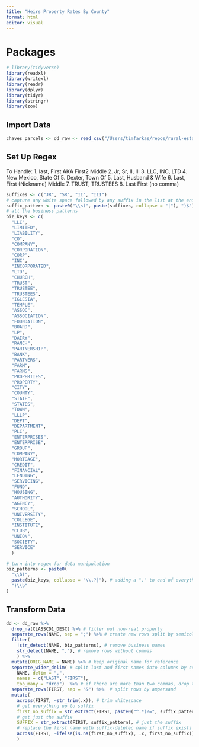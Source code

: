 ```yaml
---
title: "Heirs Property Rates By County"
format: html
editor: visual
---
```


# Packages

```r
# library(tidyverse)
library(readxl)
library(writexl)
library(readr)
library(dplyr)
library(tidyr)
library(stringr)
library(zoo)
```

## Import Data

```r
chaves_parcels <- dd_raw <- read_csv("/Users/timfarkas/repos/rural-estate-law/parcels/Chaves County Parcel Data All.csv")  
```


## Set Up Regex

To Handle:
1. last, First AKA First2 Middle
2. Jr, Sr, II, III
3. LLC, INC, LTD
4. New Mexico, State Of
5. Dexter, Town Of 
5. Last, Husband & Wife 
6. Last, First (Nickname) Middle
7. TRUST, TRUSTEES
8. Last First (no comma)
```r
suffixes <- c("JR", "SR", "II", "III")
# capture any white space followed by any suffix in the list at the end of the string
suffix_pattern <- paste0("\\s(", paste(suffixes, collapse = "|"), ")$")
# all the business patterns
biz_keys <- c(
  "LLC", 
  "LIMITED", 
  "LIABILITY", 
  "CO",
  "COMPANY", 
  "CORPORATION", 
  "CORP",
  "INC", 
  "INCORPORATED", 
  "LTD", 
  "CHURCH", 
  "TRUST", 
  "TRUSTEE",
  "TRUSTEES", 
  "IGLESIA", 
  "TEMPLE", 
  "ASSOC", 
  "ASSOCIATION", 
  "FOUNDATION", 
  "BOARD", 
  "LP",
  "DAIRY", 
  "RANCH", 
  "PARTNERSHIP", 
  "BANK", 
  "PARTNERS", 
  "FARM", 
  "FARMS", 
  "PROPERTIES", 
  "PROPERTY", 
  "CITY", 
  "COUNTY", 
  "STATE", 
  "STATES", 
  "TOWN",
  "LLLP",
  "DEPT",
  "DEPARTMENT",
  "PLC",
  "ENTERPRISES",
  "ENTERPRISE",
  "GROUP",
  "COMPANY",
  "MORTGAGE",
  "CREDIT",
  "FINANCIAL",
  "LENDING",
  "SERVICING",
  "FUND",
  "HOUSING",
  "AUTHORITY",
  "AGENCY",
  "SCHOOL",
  "UNIVERSITY",
  "COLLEGE",
  "INSTITUTE",
  "CLUB",
  "UNION",
  "SOCIETY",
  "SERVICE"
  ) 

# turn into regex for data manipulation
biz_patterns <- paste0(
  "\\b(", 
  paste(biz_keys, collapse = "\\.?|"), # adding a "." to end of everything probably just fine
  ")\\b"
)
```


## Transform Data 
```r
dd <- dd_raw %>%
  drop_na(CLASSCD1_DESC) %>% # filter out non-real property
  separate_rows(NAME, sep = ";") %>% # create new rows split by semicolon
  filter(
    !str_detect(NAME, biz_patterns), # remove business names
    str_detect(NAME, ","), # remove rows without commas
    ) %>%
  mutate(ORIG_NAME = NAME) %>% # keep original name for reference
  separate_wider_delim( # split last and first names into columns by comma
    NAME, delim = ",", 
    names = c("LAST", "FIRST"), 
    too_many = "drop")  %>% # if there are more than two commas, drop the row entirely
  separate_rows(FIRST, sep = "&") %>%  # split rows by ampersand
  mutate(
    across(FIRST, ~str_trim(.x)), # trim whitespace
    # get everything up to suffix 
    first_no_suffix = str_extract(FIRST, paste0("^.*(?=", suffix_pattern, ")")),  
    # get just the suffix
    SUFFIX = str_extract(FIRST, suffix_pattern), # just the suffix
    # replace the first name with suffix-deletec name if suffix exists
    across(FIRST, ~ifelse(is.na(first_no_suffix), .x, first_no_suffix))
    ) 
```
